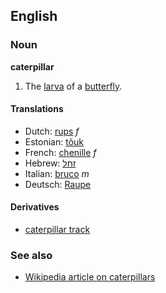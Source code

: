 ==English==
===Noun===
'''caterpillar'''

#The [[larva]] of a [[butterfly]].

====Translations====
*Dutch: [[rups]] ''f''
*Estonian: [[tõuk]]
*French: [[chenille]] ''f''
*Hebrew: [[זחל]]
*Italian: [[bruco]] ''m''
*Deutsch: [[Raupe]] 

====Derivatives====
*[[caterpillar track]]

===See also===
*[[en:caterpillar|Wikipedia article on caterpillars]]